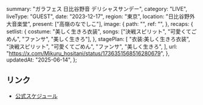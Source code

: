   summary: "ガラフェス 日比谷野音 デリシャスサンデー",
  category: "LIVE",
  liveType: "GUEST",
  date: "2023-12-17",
  region: "東京",
  location: "日比谷野外大音楽堂",
  present: ["高嶺のなでしこ"],
  image: {
    path: "",
    ref: "",
  },
  recaps: {
    setlist: {
      costume: "美しく生きろ衣装",
      songs: ["決戦スピリット", "可愛くてごめん", "ファンサ", "美しく生きろ"],
    },
    stagePlan: [
      "衣装:美しく生きろ衣装",
      "決戦スピリット",
      "可愛くてごめん",
      "ファンサ",
      "美しく生きろ",
    ],
    url: "https://x.com/Mikuru_hositani/status/1736351568516280679",
  },
  updatedAt: "2025-06-14",
};

## リンク

- [公式スケジュール](https://takanenonadeshiko.jp/?p=1513)
